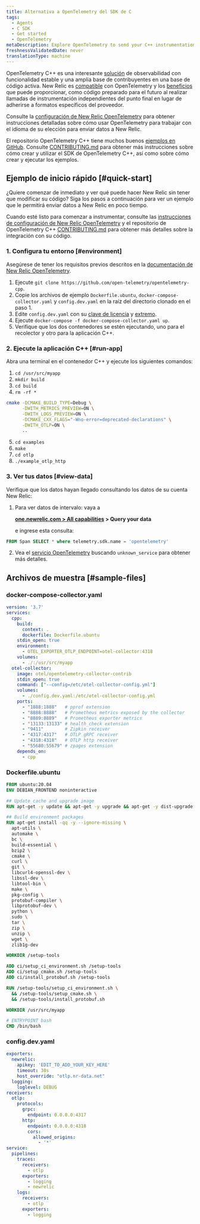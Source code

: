 ```yaml
---
title: Alternativa a OpenTelemetry del SDK de C
tags:
  - Agents
  - C SDK
  - Get started
  - OpenTelemetry
metaDescription: Explore OpenTelemetry to send your C++ instrumentation data to New Relic.
freshnessValidatedDate: never
translationType: machine
---
```


OpenTelemetry C++ es una interesante [solución](https://github.com/open-telemetry/opentelemetry-cpp) de observabilidad con funcionalidad estable y una amplia base de contribuyentes en una base de código activa. New Relic es [compatible](/docs/integrations/open-source-telemetry-integrations/opentelemetry/introduction-opentelemetry-new-relic/) con OpenTelemetry y los [beneficios](/docs/more-integrations/open-source-telemetry-integrations/opentelemetry/opentelemetry-introduction/) que puede proporcionar, como código preparado para el futuro al realizar llamadas de instrumentación independientes del punto final en lugar de adherirse a formatos específicos del proveedor.

Consulte la [configuración de New Relic OpenTelemetry](/docs/more-integrations/open-source-telemetry-integrations/opentelemetry/opentelemetry-setup/) para obtener instrucciones detalladas sobre cómo usar OpenTelemetry para trabajar con el idioma de su elección para enviar datos a New Relic.

El repositorio OpenTelemetry C++ tiene muchos buenos [ejemplos en GitHub](https://github.com/open-telemetry/opentelemetry-cpp/tree/main/examples). Consulte [CONTRIBUTING.md](https://github.com/open-telemetry/opentelemetry-cpp/blob/main/CONTRIBUTING.md) para obtener más instrucciones sobre cómo crear y utilizar el SDK de OpenTelemetry C++, así como sobre cómo crear y ejecutar los ejemplos.

## Ejemplo de inicio rápido [#quick-start]

¿Quiere comenzar de inmediato y ver qué puede hacer New Relic sin tener que modificar su código? Siga los pasos a continuación para ver un ejemplo que le permitirá enviar datos a New Relic en poco tiempo.

Cuando esté listo para comenzar a instrumentar, consulte las [instrucciones de configuración de New Relic OpenTelemetry](/docs/more-integrations/open-source-telemetry-integrations/opentelemetry/opentelemetry-setup/) y el repositorio de OpenTelemetry C++ [CONTRIBUTING.md](https://github.com/open-telemetry/opentelemetry-cpp/blob/main/CONTRIBUTING.md) para obtener más detalles sobre la integración con su código.

### 1. Configura tu entorno [#environment]

Asegúrese de tener los requisitos previos descritos en la [documentación de New Relic OpenTelemetry](/docs/more-integrations/open-source-telemetry-integrations/opentelemetry/opentelemetry-setup/#prereqs).

1. Ejecute `git clone https://github.com/open-telemetry/opentelemetry-cpp`.
2. Copie los archivos de ejemplo `Dockerfile.ubuntu`, `docker-compose-collector.yaml` y `config.dev.yaml` en la raíz del directorio clonado en el paso 1.
3. Edite `config.dev.yaml` con su [clave de licencia](/docs/apis/intro-apis/new-relic-api-keys/#ingest-license-key) y [extremo](/docs/more-integrations/open-source-telemetry-integrations/opentelemetry/opentelemetry-setup/#review-settings).
4. Ejecute `docker-compose -f docker-compose-collector.yaml up`.
5. Verifique que los dos contenedores se estén ejecutando, uno para el recolector y otro para la aplicación C++.

### 2. Ejecute la aplicación C++ [#run-app]

Abra una terminal en el contenedor C++ y ejecute los siguientes comandos:

1. `cd /usr/src/myapp`
2. `mkdir build`
3. `cd build`
4. `rm -rf *`

```bash
cmake -DCMAKE_BUILD_TYPE=Debug \
      -DWITH_METRICS_PREVIEW=ON \
      -DWITH_LOGS_PREVIEW=ON \
      -DCMAKE_CXX_FLAGS="-Wno-error=deprecated-declarations" \
      -DWITH_OTLP=ON \
      ..
```

5. `cd examples`
6. `make`
7. `cd otlp`
8. `./example_otlp_http`

### 3. Ver tus datos [#view-data]

Verifique que los datos hayan llegado consultando los datos de su cuenta New Relic:

1. Para ver datos de intervalo: vaya a

   <DoNotTranslate>**[one.newrelic.com > All capabilities](https://one.newrelic.com/all-capabilities) > Query your data**</DoNotTranslate>

   e ingrese esta consulta:

```sql
FROM Span SELECT * where telemetry.sdk.name = 'opentelemetry'
```

2. Vea el [servicio OpenTelemetry](/docs/more-integrations/open-source-telemetry-integrations/opentelemetry/opentelemetry-view-your-data#explorer) buscando `unknown_service` para obtener más detalles.

## Archivos de muestra [#sample-files]

### docker-compose-collector.yaml

```yaml
version: '3.7'
services:
  cpp:
    build:
      context: .
      dockerfile: Dockerfile.ubuntu
    stdin_open: true
    environment:
      - OTEL_EXPORTER_OTLP_ENDPOINT=otel-collector:4318
    volumes:
      - ./:/usr/src/myapp
  otel-collector:
    image: otel/opentelemetry-collector-contrib
    stdin_open: true
    command: ["--config=/etc/otel-collector-config.yml"]
    volumes:
      - ./config.dev.yaml:/etc/otel-collector-config.yml
    ports:
      - "1888:1888"   # pprof extension
      - "8888:8888"   # Prometheus metrics exposed by the collector
      - "8889:8889"   # Prometheus exporter metrics
      - "13133:13133" # health_check extension
      - "9411"        # Zipkin receiver
      - "4317:4317"   # OTLP gRPC receiver
      - "4318:4318"   # OTLP http receiver
      - "55680:55679" # zpages extension
    depends_on:
      - cpp
```

### Dockerfile.ubuntu

```dockerfile
FROM ubuntu:20.04
ENV DEBIAN_FRONTEND noninteractive

## Update cache and upgrade image
RUN apt-get -y update && apt-get -y upgrade && apt-get -y dist-upgrade

## Build environment packages
RUN apt-get install -qq -y --ignore-missing \
  apt-utils \
  automake \
  bc \
  build-essential \
  bzip2 \
  cmake \
  curl \
  git \
  libcurl4-openssl-dev \
  libssl-dev \
  libtool-bin \
  make \
  pkg-config \
  protobuf-compiler \
  libprotobuf-dev \
  python \
  sudo \
  tar \
  zip \
  unzip \
  wget \
  zlib1g-dev

WORKDIR /setup-tools

ADD ci/setup_ci_environment.sh /setup-tools
ADD ci/setup_cmake.sh /setup-tools
ADD ci/install_protobuf.sh /setup-tools

RUN /setup-tools/setup_ci_environment.sh \
  && /setup-tools/setup_cmake.sh \
  && /setup-tools/install_protobuf.sh

WORKDIR /usr/src/myapp

# ENTRYPOINT bash
CMD /bin/bash
```

### config.dev.yaml

```yaml
exporters:
  newrelic:
    apikey: 'EDIT_TO_ADD_YOUR_KEY_HERE'
    timeout: 30s
    host_override: "otlp.nr-data.net"
  logging:
    loglevel: DEBUG
receivers:
  otlp:
    protocols:
      grpc:
        endpoint: 0.0.0.0:4317
      http:
        endpoint: 0.0.0.0:4318
        cors:
          allowed_origins:
            - '*'
service:
  pipelines:
    traces:
      receivers:
        - otlp
      exporters:
        - logging
        - newrelic
    logs:
      receivers:
        - otlp
      exporters:
        - logging
```